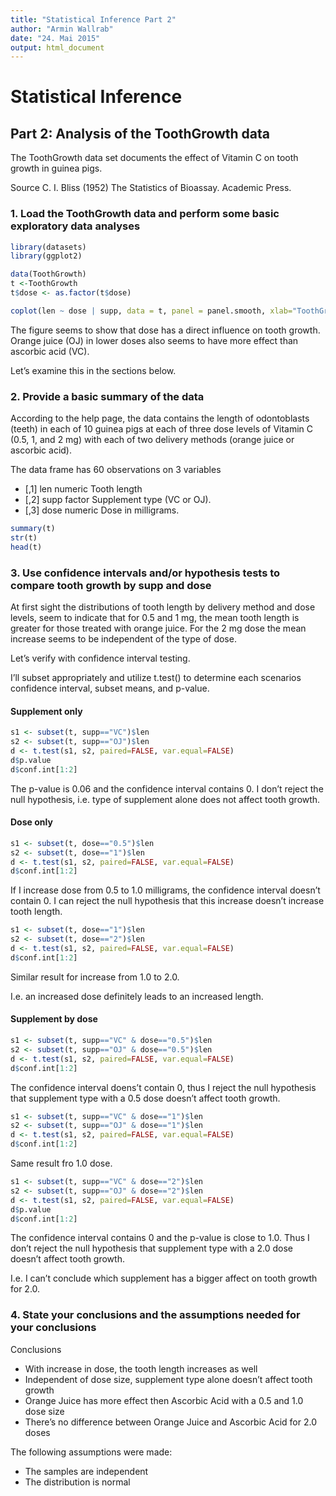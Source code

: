 ```yaml
---
title: "Statistical Inference Part 2"
author: "Armin Wallrab"
date: "24. Mai 2015"
output: html_document
---
```

 
# Statistical Inference 
## Part 2: Analysis of the ToothGrowth data

The ToothGrowth data set documents the effect of Vitamin C on tooth growth in guinea pigs.

Source
C. I. Bliss (1952) The Statistics of Bioassay. Academic Press.

### 1. Load the ToothGrowth data and perform some basic exploratory data analyses
```r
library(datasets)
library(ggplot2)

data(ToothGrowth)
t <-ToothGrowth
t$dose <- as.factor(t$dose)

coplot(len ~ dose | supp, data = t, panel = panel.smooth, xlab="ToothGrowth data: length vs dose, given type of supplement")
```

The figure seems to show that dose has a direct influence on tooth growth. Orange juice (OJ) in lower doses also seems to have more effect than ascorbic acid (VC).

Let's examine this in the sections below. 

### 2. Provide a basic summary of the data
According to the help page, the data contains the length of odontoblasts (teeth) in each of 10 guinea pigs at each of three dose levels of Vitamin C (0.5, 1, and 2 mg) with each of two delivery methods (orange juice or ascorbic acid).

The data frame has 60 observations on 3 variables

- [,1]  len  numeric	Tooth length
- [,2]	supp	factor	Supplement type (VC or OJ).
- [,3]	dose	numeric	Dose in milligrams.

```r
summary(t)
str(t)
head(t)
```

### 3. Use confidence intervals and/or hypothesis tests to compare tooth growth by supp and dose
At first sight the distributions of tooth length by delivery method and dose levels, seem to indicate that for 0.5 and 1 mg, the mean tooth length is greater for those treated with orange juice. For the 2 mg dose the mean increase seems to be independent of the type of dose. 

Let's verify with confidence interval testing.

I'll subset appropriately and utilize t.test() to determine each scenarios confidence interval, subset means, and p-value.

#### Supplement only
```r
s1 <- subset(t, supp=="VC")$len
s2 <- subset(t, supp=="OJ")$len
d <- t.test(s1, s2, paired=FALSE, var.equal=FALSE)
d$p.value
d$conf.int[1:2]
```

The p-value is 0.06 and the confidence interval contains 0. I don't reject the null hypothesis, i.e. type of supplement alone does not affect tooth growth.

#### Dose only
```r
s1 <- subset(t, dose=="0.5")$len
s2 <- subset(t, dose=="1")$len
d <- t.test(s1, s2, paired=FALSE, var.equal=FALSE)
d$conf.int[1:2]
```

If I increase dose from 0.5 to 1.0 milligrams, the confidence interval doesn't contain 0. I can reject the null hypothesis that this increase doesn't increase tooth length.

```r
s1 <- subset(t, dose=="1")$len
s2 <- subset(t, dose=="2")$len
d <- t.test(s1, s2, paired=FALSE, var.equal=FALSE)
d$conf.int[1:2]
```

Similar result for increase from 1.0 to 2.0.

I.e. an increased dose definitely leads to an increased length.

#### Supplement by dose
```r
s1 <- subset(t, supp=="VC" & dose=="0.5")$len
s2 <- subset(t, supp=="OJ" & dose=="0.5")$len
d <- t.test(s1, s2, paired=FALSE, var.equal=FALSE)
d$conf.int[1:2]
```

The confidence interval doens't contain 0, thus I reject the null hypothesis that supplement type with a 0.5 dose doesn't affect tooth growth.

```r
s1 <- subset(t, supp=="VC" & dose=="1")$len
s2 <- subset(t, supp=="OJ" & dose=="1")$len
d <- t.test(s1, s2, paired=FALSE, var.equal=FALSE)
d$conf.int[1:2]
```

Same result fro 1.0 dose.

```r
s1 <- subset(t, supp=="VC" & dose=="2")$len
s2 <- subset(t, supp=="OJ" & dose=="2")$len
d <- t.test(s1, s2, paired=FALSE, var.equal=FALSE)
d$p.value
d$conf.int[1:2]
```

The confidence interval contains 0 and the p-value is close to 1.0. Thus I don't reject the null hypothesis that supplement type with a 2.0 dose doesn't affect tooth growth.

I.e. I can't conclude which supplement has a bigger affect on tooth growth for 2.0.

### 4. State your conclusions and the assumptions needed for your conclusions
Conclusions

- With increase in dose, the tooth length increases as well
- Independent of dose size, supplement type alone doesn't affect tooth growth
- Orange Juice has more effect then Ascorbic Acid with a 0.5 and 1.0 dose size
- There's no difference between Orange Juice and Ascorbic Acid for 2.0 doses

The following assumptions were made:

- The samples are independent
- The distribution is normal
